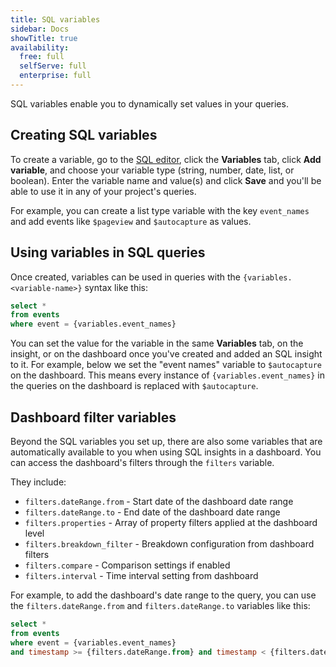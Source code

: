 ```yaml
---
title: SQL variables
sidebar: Docs
showTitle: true
availability:
  free: full
  selfServe: full
  enterprise: full
---
```


SQL variables enable you to dynamically set values in your queries. 

## Creating SQL variables

To create a variable, go to the [SQL editor](https://app.posthog.com/sql), click the **Variables** tab, click **Add variable**, and choose your variable type (string, number, date, list, or boolean). Enter the variable name and value(s) and click **Save** and you'll be able to use it in any of your project's queries.

For example, you can create a list type variable with the key `event_names` and add events like `$pageview` and `$autocapture` as values.

<ProductScreenshot
  imageLight="https://res.cloudinary.com/dmukukwp6/image/upload/q_auto,f_auto/Clean_Shot_2025_10_02_at_17_04_16_2x_aac766c379.png"
  imageDark="https://res.cloudinary.com/dmukukwp6/image/upload/q_auto,f_auto/Clean_Shot_2025_10_02_at_17_04_41_2x_aaefee30c4.png"
  alt="Creating a variable"
  classes="rounded"
/>

## Using variables in SQL queries

Once created, variables can be used in queries with the `{variables.<variable-name>}` syntax like this:

```sql
select * 
from events 
where event = {variables.event_names}
```

You can set the value for the variable in the same **Variables** tab, on the insight, or on the dashboard once you've created and added an SQL insight to it. For example, below we set the "event names" variable to `$autocapture` on the dashboard. This means every instance of `{variables.event_names}` in the queries on the dashboard is replaced with `$autocapture`. 

<ProductScreenshot
  imageLight="https://res.cloudinary.com/dmukukwp6/image/upload/w_1600,c_limit,q_auto,f_auto/Clean_Shot_2025_10_02_at_17_12_45_2x_0e6a9a873a.png"
  imageDark="https://res.cloudinary.com/dmukukwp6/image/upload/w_1600,c_limit,q_auto,f_auto/Clean_Shot_2025_10_02_at_17_12_27_2x_b5f9fcff28.png"
  alt="Using a variable in a SQL query"
  classes="rounded"
/>

## Dashboard filter variables

Beyond the SQL variables you set up, there are also some variables that are automatically available to you when using SQL insights in a dashboard. You can access the dashboard's filters through the `filters` variable.

They include:

- `filters.dateRange.from` - Start date of the dashboard date range
- `filters.dateRange.to` - End date of the dashboard date range
- `filters.properties` - Array of property filters applied at the dashboard level
- `filters.breakdown_filter` - Breakdown configuration from dashboard filters
- `filters.compare` - Comparison settings if enabled
- `filters.interval` - Time interval setting from dashboard

For example, to add the dashboard's date range to the query, you can use the `filters.dateRange.from` and `filters.dateRange.to` variables like this:

```sql
select * 
from events 
where event = {variables.event_names}
and timestamp >= {filters.dateRange.from} and timestamp < {filters.dateRange.to}
```

<ProductScreenshot
  imageLight="https://res.cloudinary.com/dmukukwp6/image/upload/w_1600,c_limit,q_auto,f_auto/Clean_Shot_2025_10_02_at_17_16_57_2x_161c9b6f38.png"
  imageDark="https://res.cloudinary.com/dmukukwp6/image/upload/w_1600,c_limit,q_auto,f_auto/Clean_Shot_2025_10_02_at_17_17_11_2x_a670c7930a.png"
  alt="Using dashboard filter variables in a SQL query"
  classes="rounded"
/>